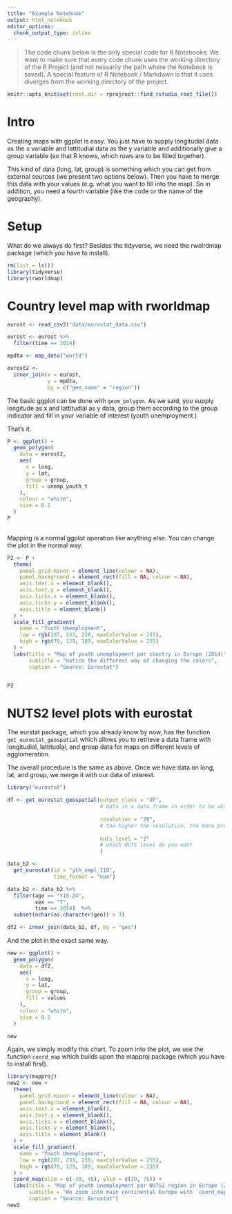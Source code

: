 ```yaml
---
title: "Example Notebook"
output: html_notebook
editor_options: 
  chunk_output_type: inline
---
```


> The code chunk below is the only special code for R Notebooks: We want to make sure that every code chunk uses the working directory of the R Project (and not nessarily the path where the Notebook is saved). A special feature of R Notebook / Markdown is that it uses diverges from the working directory of the project. 

```r
knitr::opts_knit$set(root.dir = rprojroot::find_rstudio_root_file())
```


# Intro

Creating maps with ggplot is easy. You just have to supply longitudial data as the x variable and lattitudial data as the y variable and additionally give a group variable (so that R knows, which rows are to be filled together). 

This kind of data (long, lat, group) is something which you can get from external sources (we present two options below). Then you have to merge this data with your values (e.g. what you want to fill into the map). So in addition, you need a fourth variable (like the code or the name of the geography). 


# Setup
What do we always do first? Besides the tidyverse, we need the rwolrdmap package (which you have to install).

```r
rm(list = ls())
library(tidyverse)
library(rworldmap)

```

# Country level map with rworldmap

```r
eurost <- read_csv2("data/eurostat_data.csv")

eurost <- eurost %>%
  filter(time == 2014)

mpdta <- map_data("world")

eurost2 <-
  inner_join(x = eurost,
             y = mpdta,
             by = c("geo_name" = "region"))

```


The basic ggplot can be done with `geom_polygon`. As we said, you supply longitude as x and lattitudial as y data, group them according to the group indicator and fill in your variable of interest (youth unemployment.)

That's it.
```r
P <- ggplot() +
  geom_polygon(
    data = eurost2,
    aes(
      x = long,
      y = lat,
      group = group,
      fill = unemp_youth_t
    ),
    colour = "white",
    size = 0.1
  )
P
 
```

Mapping is a normal ggplot operation like anything else. You can change the plot in the normal way.

```r
P2 <- P +
  theme(
    panel.grid.minor = element_line(colour = NA),
    panel.background = element_rect(fill = NA, colour = NA),
    axis.text.x = element_blank(),
    axis.text.y = element_blank(),
    axis.ticks.x = element_blank(),
    axis.ticks.y = element_blank(),
    axis.title = element_blank()
  ) +
  scale_fill_gradient(
    name = "Youth Umemployment",
    low = rgb(207, 233, 238, maxColorValue = 255),
    high = rgb(79, 129, 189, maxColorValue = 255)
  ) +
  labs(title = "Map of youth unemployment per country in Europe (2014)",
       subtitle = "notice the different way of changing the colors",
       caption = "Source: Eurostat")


P2
```


# NUTS2 level plots with eurostat

The eurstat package, which you already know by now, has the function `get_eurostat_geospatial` which allows you to retrieve a data frame with longitudial, lattitudial, and group data for maps on different levels of agglomeration. 

The overall procedure is the same as above. Once we have data on long, lat, and group, we merge it with our data of interest. 

```r
library("eurostat")

df <- get_eurostat_geospatial(output_class = "df", 
                              # data in a data.frame in order to be able to work with ggplot in a tidy way
                              
                              resolution = "20",   
                              # the higher the resolution, the more processing power needed
                              
                              nuts_level = "2"
                              # which NUTS level do you want
                              )   

data_b2 <-
  get_eurostat(id = "yth_empl_110",
               time_format = "num")

data_b2 <- data_b2 %>%
  filter(age == "Y15-24",
         sex == "T",
         time == 2014)  %>%
  subset(nchar(as.character(geo)) > 3)

df2 <- inner_join(data_b2, df, by = "geo")
```


And the plot in the exact same way. 
```r
new <- ggplot() +
  geom_polygon(
    data = df2,
    aes(
      x = long,
      y = lat,
      group = group,
      fill = values
    ),
    colour = "white",
    size = 0.1
  )

new

```

Again, we simply modify this chart. To zoom into the plot, we use the function `coord_map` which builds upon the mapproj package (which you have to install first).

```r
library(mapproj)
new2 <- new +
  theme(
    panel.grid.minor = element_line(colour = NA),
    panel.background = element_rect(fill = NA, colour = NA),
    axis.text.x = element_blank(),
    axis.text.y = element_blank(),
    axis.ticks.x = element_blank(),
    axis.ticks.y = element_blank(),
    axis.title = element_blank()
  ) +
  scale_fill_gradient(
    name = "Youth Umemployment",
    low = rgb(207, 233, 238, maxColorValue = 255),
    high = rgb(79, 129, 189, maxColorValue = 255)
  ) +
  coord_map(xlim = c(-30, 45), ylim = c(30, 75)) +
  labs(title = "Map of youth unemployment per NUTS2 region in Europe (2014)",
       subtitle = "We zoom into main continental Europe with `coord_map()` for better readability",
       caption = "Source: Eurostat")
new2
```

